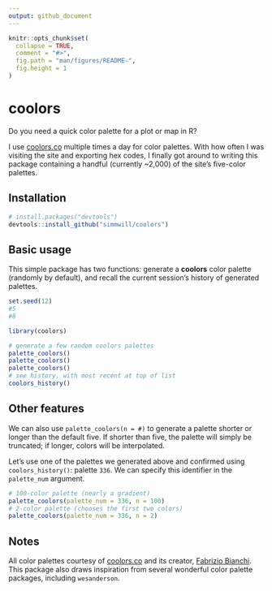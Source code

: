 ```yaml
---
output: github_document
---
```


```r
knitr::opts_chunk$set(
  collapse = TRUE,
  comment = "#>",
  fig.path = "man/figures/README-",
  fig.height = 1
)
```

# coolors

Do you need a quick color palette for a plot or map in R? 

I use [coolors.co](https://coolors.co) multiple times a day for color palettes. With how often I was visiting the site and exporting hex codes, I finally got around to writing this package containing a handful (currently ~2,000) of the site's five-color palettes.

## Installation

``` r
# install.packages("devtools")
devtools::install_github("simmwill/coolors")
```
## Basic usage

This simple package has two functions: generate a **coolors** color palette (randomly by default), and recall the current session's history of generated palettes. 

```r
set.seed(12)
#5
#8
```


```r
library(coolors)

# generate a few random coolors palettes
palette_coolors()
palette_coolors()
palette_coolors()
# see history, with most recent at top of list
coolors_history()
```

## Other features

We can also use `palette_coolors(n = #)` to generate a palette shorter or longer than the default five. If shorter than five, the palette will simply be truncated; if longer, colors will be interpolated. 

Let's use one of the palettes we generated above and confirmed using `coolors_history()`: palette `336`. We can specify this identifier in the `palette_num` argument.

```r
# 100-color palette (nearly a gradient)
palette_coolors(palette_num = 336, n = 100)
# 2-color palette (chooses the first two colors)
palette_coolors(palette_num = 336, n = 2)
```


## Notes

All color palettes courtesy of [coolors.co](https://coolors.co) and its creator, [Fabrizio Bianchi](http://fabrizio.io/). This package also draws inspiration from several wonderful color palette packages, including `wesanderson`. 
